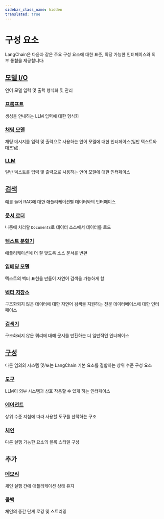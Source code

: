```yaml
---
sidebar_class_name: hidden
translated: true
---
```


# 구성 요소

LangChain은 다음과 같은 주요 구성 요소에 대한 표준, 확장 가능한 인터페이스와 외부 통합을 제공합니다:

## [모델 I/O](/docs/modules/model_io/)

언어 모델 입력 및 출력 형식화 및 관리

### [프롬프트](/docs/modules/model_io/prompts)

생성을 안내하는 LLM 입력에 대한 형식화

### [채팅 모델](/docs/modules/model_io/chat)

채팅 메시지를 입력 및 출력으로 사용하는 언어 모델에 대한 인터페이스(일반 텍스트와 대조됨).

### [LLM](/docs/modules/model_io/llms)

일반 텍스트를 입력 및 출력으로 사용하는 언어 모델에 대한 인터페이스

## [검색](/docs/modules/data_connection/)

예를 들어 RAG에 대한 애플리케이션별 데이터와의 인터페이스

### [문서 로더](/docs/modules/data_connection/document_loaders/)

나중에 처리할 `Documents`로 데이터 소스에서 데이터를 로드

### [텍스트 분할기](/docs/modules/data_connection/document_transformers/)

애플리케이션에 더 잘 맞도록 소스 문서를 변환

### [임베딩 모델](/docs/modules/data_connection/text_embedding/)

텍스트의 벡터 표현을 만들어 자연어 검색을 가능하게 함

### [벡터 저장소](/docs/modules/data_connection/vectorstores/)

구조화되지 않은 데이터에 대한 자연어 검색을 지원하는 전문 데이터베이스에 대한 인터페이스

### [검색기](/docs/modules/data_connection/retrievers/)

구조화되지 않은 쿼리에 대해 문서를 반환하는 더 일반적인 인터페이스

## [구성](/docs/modules/composition/)

다른 임의의 시스템 및/또는 LangChain 기본 요소를 결합하는 상위 수준 구성 요소

### [도구](/docs/modules/tools/)

LLM이 외부 시스템과 상호 작용할 수 있게 하는 인터페이스

### [에이전트](/docs/modules/agents/)

상위 수준 지침에 따라 사용할 도구를 선택하는 구조

### [체인](/docs/modules/chains/)

다른 실행 가능한 요소의 블록 스타일 구성

## 추가

### [메모리](/docs/modules/memory/)

체인 실행 간에 애플리케이션 상태 유지

### [콜백](/docs/modules/callbacks/)

체인의 중간 단계 로깅 및 스트리밍
